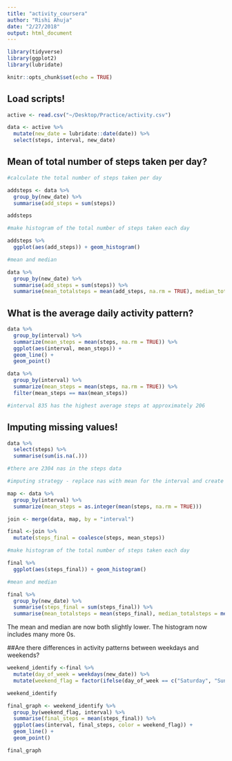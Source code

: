 ```yaml
---
title: "activity_coursera"
author: "Rishi Ahuja"
date: "2/27/2018"
output: html_document
---
```


```r

library(tidyverse)
library(ggplot2)
library(lubridate)

knitr::opts_chunk$set(echo = TRUE)
```

## Load scripts!

```r

active <- read.csv("~/Desktop/Practice/activity.csv")

data <- active %>% 
  mutate(new_date = lubridate::date(date)) %>% 
  select(steps, interval, new_date)

```

## Mean of total number of steps taken per day?

```r

#calculate the total number of steps taken per day

addsteps <- data %>% 
  group_by(new_date) %>% 
  summarise(add_steps = sum(steps)) 

addsteps

#make histogram of the total number of steps taken each day

addsteps %>% 
  ggplot(aes(add_steps)) + geom_histogram()

#mean and median

data %>% 
  group_by(new_date) %>% 
  summarise(add_steps = sum(steps)) %>% 
  summarise(mean_totalsteps = mean(add_steps, na.rm = TRUE), median_totalsteps = median(add_steps, na.rm = TRUE))

```

## What is the average daily activity pattern?

```r

data %>%
  group_by(interval) %>% 
  summarize(mean_steps = mean(steps, na.rm = TRUE)) %>% 
  ggplot(aes(interval, mean_steps)) +
  geom_line() +
  geom_point()

data %>%
  group_by(interval) %>% 
  summarize(mean_steps = mean(steps, na.rm = TRUE)) %>%
  filter(mean_steps == max(mean_steps))

#interval 835 has the highest average steps at approximately 206

```

## Imputing missing values!

```r

data %>% 
  select(steps) %>% 
  summarise(sum(is.na(.)))

#there are 2304 nas in the steps data

#imputing strategy - replace nas with mean for the interval and create new dataset

map <- data %>%
  group_by(interval) %>% 
  summarize(mean_steps = as.integer(mean(steps, na.rm = TRUE))) 

join <- merge(data, map, by = "interval")

final <-join %>%
  mutate(steps_final = coalesce(steps, mean_steps))

#make histogram of the total number of steps taken each day

final %>% 
  ggplot(aes(steps_final)) + geom_histogram()

#mean and median

final %>% 
  group_by(new_date) %>% 
  summarise(steps_final = sum(steps_final)) %>% 
  summarise(mean_totalsteps = mean(steps_final), median_totalsteps = median(steps_final))

```

The mean and median are now both slightly lower. The histogram now includes many more 0s.

##Are there differences in activity patterns between weekdays and weekends?

```r

weekend_identify <-final %>%
  mutate(day_of_week = weekdays(new_date)) %>% 
  mutate(weekend_flag = factor(ifelse(day_of_week == c("Saturday", "Sunday"), "weekend", "not_weekend")))

weekend_identify

final_graph <- weekend_identify %>%
  group_by(weekend_flag, interval) %>% 
  summarise(final_steps = mean(steps_final)) %>% 
  ggplot(aes(interval, final_steps, color = weekend_flag)) +
  geom_line() +
  geom_point()

final_graph

```

